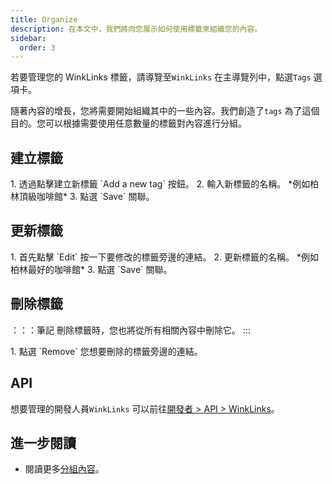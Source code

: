 ```yaml
---
title: Organize
description: 在本文中，我們將向您展示如何使用標籤來組織您的內容。
sidebar:
  order: 3
---
```


若要管理您的 WinkLinks 標籤，請導覽至`WinkLinks` 在主導覽列中，點選`Tags` 選項卡。

隨著內容的增長，您將需要開始組織其中的一些內容。我們創造了`tags` 為了這個目的。您可以根據需要使用任意數量的標籤對內容進行分組。

## 建立標籤

<Steps>
  1. 透過點擊建立新標籤 `Add a new tag` 按鈕。
  2. 輸入新標籤的名稱。 *例如柏林頂級咖啡館*
  3. 點選 `Save` 關聯。
</Steps>


## 更新標籤

<Steps>
  1. 首先點擊 `Edit` 按一下要修改的標籤旁邊的連結。
  2. 更新標籤的名稱。 *例如柏林最好的咖啡館*
  3. 點選 `Save` 關聯。
</Steps>


## 刪除標籤

：：：筆記
刪除標籤時，您也將從所有相關內容中刪除它。
:::

<Steps>
  1. 點選 `Remove` 您想要刪除的標籤旁邊的連結。
</Steps>


## API

想要管理的開發人員`WinkLinks` 可以前往[開發者 > API > WinkLinks](/developers/apis/#winklinks-api)。

## 進一步閱讀

* 閱讀更多[分組內容](/link-manager/content#grouping-content)。

